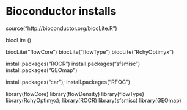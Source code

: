 # Bioconductor installs


source("http://bioconductor.org/biocLite.R")

biocLite ()

biocLite("flowCore")
biocLite("flowType")
biocLite("RchyOptimyx")

install.packages("ROCR")
install.packages("sfsmisc")
install.packages("GEOmap")

install.packages("car"); install.packages("RFOC")

library(flowCore)
library(flowDensity)
library(flowType)
library(RchyOptimyx);
library(ROCR)
library(sfsmisc)
library(GEOmap)
